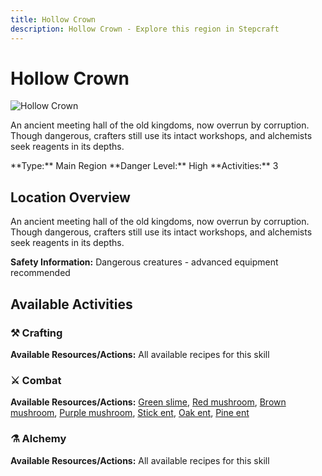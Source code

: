```yaml
---
title: Hollow Crown
description: Hollow Crown - Explore this region in Stepcraft
---
```


# Hollow Crown

<div className="flex items-start gap-6 mb-8">
  <div className="flex-shrink-0">
    <img src="/assets/locations/hollow_crown.png" alt="Hollow Crown" className="w-32 h-32 border rounded-lg object-cover" />
  </div>
  <div className="flex-1">
    <div className="space-y-3">
      <p className="text-lg text-muted-foreground">An ancient meeting hall of the old kingdoms, now overrun by corruption. Though dangerous, crafters still use its intact workshops, and alchemists seek reagents in its depths.</p>
      <div className="flex flex-wrap gap-4 text-sm">
        <span className="px-3 py-1 bg-blue-100 dark:bg-blue-900 rounded-md">
          **Type:** Main Region
        </span>
        <span className="px-3 py-1 bg-orange-100 dark:bg-orange-900 rounded-md">
          **Danger Level:** High
        </span>
        <span className="px-3 py-1 bg-purple-100 dark:bg-purple-900 rounded-md">
          **Activities:** 3
        </span>
      </div>
    </div>
  </div>
</div>

## Location Overview

An ancient meeting hall of the old kingdoms, now overrun by corruption. Though dangerous, crafters still use its intact workshops, and alchemists seek reagents in its depths.

**Safety Information:** Dangerous creatures - advanced equipment recommended



## Available Activities


### ⚒️ Crafting

**Available Resources/Actions:** All available recipes for this skill



### ⚔️ Combat

**Available Resources/Actions:** [Green slime](/docs/resources/individual/green_slime), [Red mushroom](/docs/resources/individual/red_mushroom), [Brown mushroom](/docs/resources/individual/brown_mushroom), [Purple mushroom](/docs/resources/individual/purple_mushroom), [Stick ent](/docs/resources/individual/stick_ent), [Oak ent](/docs/resources/individual/oak_ent), [Pine ent](/docs/resources/individual/pine_ent)



### ⚗️ Alchemy

**Available Resources/Actions:** All available recipes for this skill


